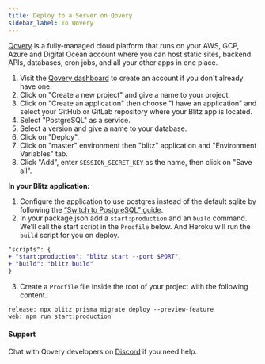 ```yaml
---
title: Deploy to a Server on Qovery
sidebar_label: To Qovery
---
```


[Qovery](https://qovery.com) is a fully-managed cloud platform that runs on your AWS, GCP, Azure and Digital Ocean account where you can host static sites, backend APIs, databases, cron jobs, and all your other apps in one place.

1. Visit the [Qovery dashboard](https://console.qovery.com) to create an account if you don't already have one.
2. Click on "Create a new project" and give a name to your project.
3. Click on "Create an application" then choose "I have an application" and select your GitHub or GitLab repository where your Blitz app is located.
4. Select "PostgreSQL" as a service.
5. Select a version and give a name to your database.
6. Click on "Deploy".
7. Click on "master" environment then "blitz" application and "Environment Variables" tab.
8. Click "Add", enter `SESSION_SECRET_KEY` as the name, then click on "Save all".

**In your Blitz application:**

1. Configure the application to use postgres instead of the default sqlite
   by following the
   [“Switch to PostgreSQL” guide](/docs/database-overview#switch-to-postgresql).
2. In your package.json add a `start:production` and an `build` command.
   We'll call the start script in the `Procfile` below. And Heroku will
   run the `build` script for you on deploy.

```diff
"scripts": {
+ "start:production": "blitz start --port $PORT",
+ "build": "blitz build"
}
```

3. Create a `Procfile` file inside the root of your project with the
   following content.

```
release: npx blitz prisma migrate deploy --preview-feature
web: npm run start:production
```

#### Support

Chat with Qovery developers on [Discord](https://discord.qovery.com) if you need help.